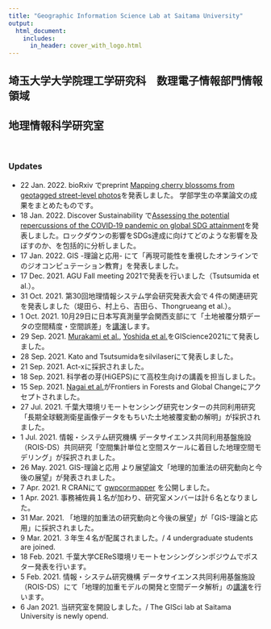 ```yaml
---
title: "Geographic Information Science Lab at Saitama University"
output:
  html_document:
    includes:
      in_header: cover_with_logo.html
---
```


## 埼玉大学大学院理工学研究科　数理電子情報部門情報領域 
## 地理情報科学研究室

<br>

### Updates
- 22 Jan. 2022. bioRxiv でpreprint [Mapping cherry blossoms from geotagged street-level photos](https://doi.org/10.1101/2022.01.18.476550)を発表しました。 学部学生の卒業論文の成果をまとめたものです。
- 18 Jan. 2022. Discover Sustainability で[Assessing the potential repercussions of the COVID‑19 pandemic on global SDG attainment](https://link.springer.com/article/10.1007/s43621-021-00067-2)を発表しました。ロックダウンの影響をSDGs達成に向けてどのような影響を及ぼすのか、を包括的に分析しました。
- 17 Jan. 2022. GIS -理論と応用- にて「再現可能性を重視したオンラインでのジオコンピュテーション教育」を発表しました。
- 17 Dec. 2021. AGU Fall meeting 2021で発表を行いました（Tsutsumida et al.）。
- 31 Oct. 2021. 第30回地理情報システム学会研究発表大会で４件の関連研究を発表しました（堤田ら、村上ら、吉田ら、Thongrueang et al.）。
- 1 Oct. 2021. 10月29日に日本写真測量学会関西支部にて「土地被覆分類データの空間精度・空間誤差」を[講演](http://www.jsprs-w.org)します。
- 29 Sep. 2021. [Murakami et al.](https://escholarship.org/uc/item/8kg664zg), [Yoshida et al.](https://escholarship.org/uc/item/62s7n79k)をGIScience2021にて発表しました。
- 28 Sep. 2021. Kato and Tsutsumidaをsilvilaserにて発表しました。
- 21 Sep. 2021. Act-xに採択されました。
- 18 Sep. 2021. 科学者の芽(HiGEPS)にて高校生向けの講義を担当しました。
- 15 Sep. 2021. [Nagai et al.](https://www.frontiersin.org/articles/10.3389/ffgc.2021.659910/abstract)がFrontiers in Forests and Global Changeにアクセプトされました。
- 27 Jul. 2021. 千葉大環境リモートセンシング研究センターの共同利用研究「長期全球観測衛星画像データをもちいた土地被覆変動の解明」が採択されました。  
- 1 Jul. 2021. 情報・システム研究機構 データサイエンス共同利用基盤施設（ROIS-DS）共同研究「空間集計単位と空間スケールに着目した地理空間モデリング」が採択されました。  
- 26 May. 2021. GIS-理論と応用 より展望論文「地理的加重法の研究動向と今後の展望」が発表されました。
- 7 Apr. 2021. R CRANにて [gwpcormapper](https://cran.r-project.org/web/packages/gwpcormapper/index.html) を公開しました。  
- 1 Apr. 2021. 事務補佐員１名が加わり、研究室メンバーは計６名となりました。  
- 31 Mar. 2021. 「地理的加重法の研究動向と今後の展望」が「GIS-理論と応用」に採択されました。  
- 9 Mar. 2021.  ３年生４名が配属されました。/ 4 undergraduate students are joined.  
- 18 Feb. 2021. 千葉大学CEReS環境リモートセンシングシンポジウムでポスター発表を行います。  
- 5 Feb. 2021. 情報・システム研究機構 データサイエンス共同利用基盤施設（ROIS-DS）にて「地理的加重モデルの開発と空間データ解析」の[講演](https://ds.rois.ac.jp/article/rois-ds_symposium_20210205/)を行います。  
- 6 Jan 2021. 当研究室を開設しました。/ The GISci lab at Saitama University is newly opend.  
